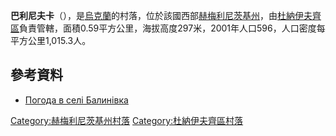 {{coord|48|54|20|N|26|38|5|E|scale:100000|display=title}}

'''巴利尼夫卡'''（{{lang-uk|Балинівка}}），是[[烏克蘭|烏克蘭]]的村落，位於該國西部[[赫梅利尼茨基州|赫梅利尼茨基州]]，由[[杜納伊夫齊區|杜納伊夫齊區]]負責管轄，面積0.59平方公里，海拔高度297米，2001年人口596，人口密度每平方公里1,015.3人。

==參考資料==
* [http://weather.in.ua/ua/hmel'nickaja/20185 Погода в селі Балинівка] {{Wayback|url=http://weather.in.ua/ua/hmel'nickaja/20185 |date=20111220155208 }}

{{DEFAULTSORT:Петрівське}}
[[Category:赫梅利尼茨基州村落|Category:赫梅利尼茨基州村落]]
[[Category:杜納伊夫齊區村落|Category:杜納伊夫齊區村落]]


{{Khmelnytskyi-geo-stub}}